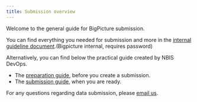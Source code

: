```yaml
---
title: Submission overview
---
```


Welcome to the general guide for BigPicture submission. 

You can find everything you needed for submission and more in the [internal guideline document](https://bigpictureeu.sharepoint.com/:w:/r/sites/wp3/Public%20documents/Data%20Submission%20Guidance%20documents/Data%20Contribution/Guideline%20Data%20Contribution%20of%20anonymous,%20clinical%20data%20for%20implementation%20of%20the%20action%20by%20Bigpicture%20beneficiaries_v1.3.docx?d=w54e831a5940d47328eacb27d8d9793e8&csf=1&web=1&e=2H6ixs){target="_blank"}.(Bigpicture internal, requires password)


Alternatively, you can find below the practical guide created by NBIS DevOps.

- The [preparation guide](preparation-guide.qmd), before you create a submission. 
- The [submission guide](submission-guide.qmd), when you are ready.

For any questions regarding data submission, please [email us](mailto:{{< var email.helpdesk >}}).
